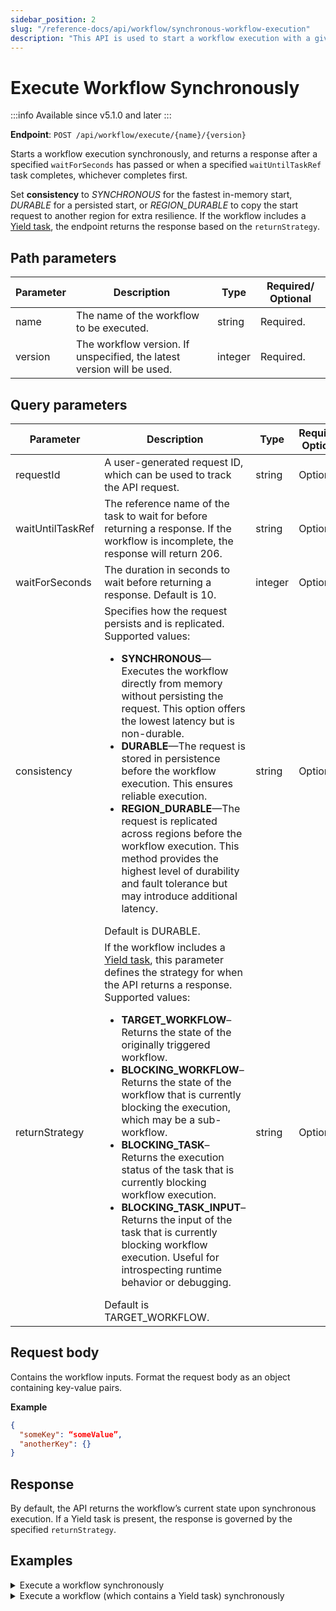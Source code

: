```yaml
---
sidebar_position: 2
slug: "/reference-docs/api/workflow/synchronous-workflow-execution"
description: "This API is used to start a workflow execution with a given consistency."
---
```



# Execute Workflow Synchronously

:::info Available since
v5.1.0 and later
:::

**Endpoint**: `POST /api/workflow/execute/{name}/{version}`

Starts a workflow execution synchronously, and returns a response after a specified `waitForSeconds` has passed or when a specified `waitUntilTaskRef` task completes, whichever completes first. 

Set **consistency** to *SYNCHRONOUS* for the fastest in-memory start, *DURABLE* for a persisted start, or *REGION_DURABLE* to copy the start request to another region for extra resilience. If the workflow includes a [Yield task](https://orkes.io/content/reference-docs/operators/yield), the endpoint returns the response based on the `returnStrategy`. 

## Path parameters

| Parameter | Description                             | Type   | Required/ Optional |
| --------- | --------------------------------------- | ------ | ------------------ |
| name      | The name of the workflow to be executed. | string | Required.          |
| version | The workflow version. If unspecified, the latest version will be used. | integer | Required. | 

## Query parameters

| Parameter | Description                                                            | Type    | Required/ Optional |
| --------- | ---------------------------------------------------------------------- | ------- | ------------------ |
| requestId | A user-generated request ID, which can be used to track the API request. | string | Optional. | 
| waitUntilTaskRef | The reference name of the task to wait for before returning a response. If the workflow is incomplete, the response will return 206. | string | Optional. | 
| waitForSeconds | The duration in seconds to wait before returning a response. Default is 10. | integer | Optional. | 
| consistency | Specifies how the request persists and is replicated.  Supported values: <ul><li>**SYNCHRONOUS**—Executes the workflow directly from memory without persisting the request. This option offers the lowest latency but is non-durable.</li><li>**DURABLE**—The request is stored in persistence before the workflow execution. This ensures reliable execution.</li><li>**REGION_DURABLE**—The request is replicated across regions before the workflow execution. This method provides the highest level of durability and fault tolerance but may introduce additional latency.</li></ul> Default is DURABLE. | string | Optional. |
| returnStrategy | If the workflow includes a [Yield task](https://orkes.io/content/reference-docs/operators/yield), this parameter defines the strategy for when the API returns a response. Supported values: <ul><li>**TARGET_WORKFLOW**–Returns the state of the originally triggered workflow.</li><li>**BLOCKING_WORKFLOW**–Returns the state of the workflow that is currently blocking the execution, which may be a sub-workflow.</li><li>**BLOCKING_TASK**–Returns the execution status of the task that is currently blocking workflow execution.</li><li>**BLOCKING_TASK_INPUT**–Returns the input of the task that is currently blocking workflow execution. Useful for introspecting runtime behavior or debugging.</li></ul> Default is TARGET_WORKFLOW. | string | Optional. | 

## Request body

Contains the workflow inputs. Format the request body as an object containing key-value pairs.

**Example**

```json
{
  "someKey": “someValue”,
  "anotherKey": {}
}
```

## Response

By default, the API returns the workflow’s current state upon synchronous execution. If a Yield task is present, the response is governed by the specified `returnStrategy`.

## Examples

<details>
<summary>Execute a workflow synchronously</summary>

**Request**

```bash
curl -X 'POST' \
  'https://<YOUR-CLUSTER>/api/workflow/execute/someWorkflow/1?waitForSeconds=10&consistency=SYNCHRONOUS' \
  -H 'accept: application/json' \
  -H 'X-Authorization: <TOKEN>' \
  -H 'Content-Type: application/json' \
  -d '{
  "someKey": "someValue"
}'
```

**Response**

Returns the workflow’s current state along with its data.

```json
{
  "responseType": "TARGET_WORKFLOW",
  "targetWorkflowId": "fd7sd1da1255-729e-11f0-af9d-8e9bff353733",
  "targetWorkflowStatus": "COMPLETED",
  "workflowId": "fd7sd1da1255-729e-11f0-af9d-8e9bff353733",
  "input": {},
  "output": {
    "response": {
      "headers": {
        "content-length": [
          "182"
        ],
        "content-type": [
          "application/json"
        ],
        "date": [
          "Wed, 06 Aug 2025 08:24:49 GMT"
        ],
        "strict-transport-security": [
          "max-age=15724800; includeSubDomains"
        ]
      },
      "reasonPhrase": "",
      "body": {
        "randomString": "cwrsgqarvvoxqmyyqzse",
        "randomInt": 1776,
        "hostName": "orkes-api-sampler-67dfc8cf58-nfx4d",
        "apiRandomDelay": "0 ms",
        "sleepFor": "0 ms",
        "statusCode": "200",
        "queryParams": {}
      },
      "statusCode": 200
    }
  },
  "priority": 0,
  "variables": {},
  "tasks": [
    {
      "taskType": "HTTP",
      "status": "COMPLETED",
      "inputData": {
        "encode": true,
        "method": "GET",
        "asyncComplete": false,
        "_createdBy": "john.doe@acme.com",
        "uri": "https://orkes-api-tester.orkesconductor.com/api",
        "contentType": "application/json",
        "accept": "application/json"
      },
      "referenceTaskName": "http_ref",
      "retryCount": 0,
      "seq": 1,
      "pollCount": 0,
      "taskDefName": "http",
      "scheduledTime": 1754468689963,
      "startTime": 1754468689963,
      "endTime": 1754468689969,
      "updateTime": 1754468689969,
      "startDelayInSeconds": 0,
      "retried": false,
      "executed": true,
      "callbackFromWorker": true,
      "responseTimeoutSeconds": 0,
      "workflowInstanceId": "fd7sd1da1255-729e-11f0-af9d-8e9bff353733",
      "workflowType": "someWorkflow",
      "taskId": "fd7sd1da6076-729e-11f0-af9d-8e9bff353733",
      "callbackAfterSeconds": 0,
      "workerId": "orkes-conductor-deployment-84d9984cb8-r7rrd",
      "outputData": {
        "response": {
          "headers": {
            "content-length": [
              "182"
            ],
            "content-type": [
              "application/json"
            ],
            "date": [
              "Wed, 06 Aug 2025 08:24:49 GMT"
            ],
            "strict-transport-security": [
              "max-age=15724800; includeSubDomains"
            ]
          },
          "reasonPhrase": "",
          "body": {
            "randomString": "cwrsgqarvvoxqmyyqzse",
            "randomInt": 1776,
            "hostName": "orkes-api-sampler-67dfc8cf58-nfx4d",
            "apiRandomDelay": "0 ms",
            "sleepFor": "0 ms",
            "statusCode": "200",
            "queryParams": {}
          },
          "statusCode": 200
        }
      },
      "workflowTask": {
        "name": "http",
        "taskReferenceName": "http_ref",
        "inputParameters": {
          "uri": "https://orkes-api-tester.orkesconductor.com/api",
          "method": "GET",
          "accept": "application/json",
          "contentType": "application/json",
          "encode": true,
          "asyncComplete": false
        },
        "type": "HTTP",
        "decisionCases": {},
        "defaultCase": [],
        "forkTasks": [],
        "startDelay": 0,
        "joinOn": [],
        "optional": false,
        "defaultExclusiveJoinTask": [],
        "asyncComplete": false,
        "loopOver": [],
        "onStateChange": {},
        "permissive": false
      },
      "rateLimitPerFrequency": 0,
      "rateLimitFrequencyInSeconds": 0,
      "workflowPriority": 0,
      "iteration": 0,
      "subworkflowChanged": false,
      "firstStartTime": 0,
      "queueWaitTime": 0,
      "loopOverTask": false,
      "taskDefinition": null
    }
  ],
  "createdBy": "john.doe@acme.com",
  "createTime": 1754468689961,
  "status": "COMPLETED",
  "updateTime": 1754468689971
}
```
</details>

<details>
<summary>Execute a workflow (which contains a Yield task) synchronously</summary>

**Request**

```bash
curl -X 'POST' \
  'https://<YOUR-CLUSTER>/api/workflow/execute/YieldWorkflow/1?waitForSeconds=10&consistency=SYNCHRONOUS&returnStrategy=BLOCKING_TASK' \
  -H 'accept: application/json' \
  -H 'X-Authorization: <TOKEN>' \
  -H 'Content-Type: application/json' \
  -d '{
  "someKey": "someValue"
}'
```

**Response**

```json
{
  "responseType": "BLOCKING_TASK",
  "targetWorkflowId": "fd7s7da03c14-729f-11f0-af9d-8e9bff353733",
  "targetWorkflowStatus": "RUNNING",
  "workflowId": "fd7s7da03c14-729f-11f0-af9d-8e9bff353733",
  "input": {
    "_createdBy": "john.doe@acme.com"
  },
  "output": {},
  "taskType": "YIELD",
  "taskId": "fd7s7da08a35-729f-11f0-af9d-8e9bff353733",
  "referenceTaskName": "yield_ref",
  "retryCount": 0,
  "taskDefName": "yield",
  "workflowType": "YieldWorkflow",
  "priority": 0,
  "createTime": 0,
  "updateTime": 0,
  "status": "IN_PROGRESS"
}
```

</details>